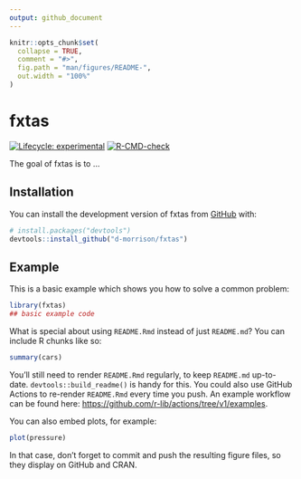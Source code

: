 ```yaml
---
output: github_document
---
```


<!-- README.md is generated from README.Rmd. Please edit that file -->

```r
knitr::opts_chunk$set(
  collapse = TRUE,
  comment = "#>",
  fig.path = "man/figures/README-",
  out.width = "100%"
)
```

# fxtas

<!-- badges: start -->
[![Lifecycle: experimental](https://img.shields.io/badge/lifecycle-experimental-orange.svg)](https://lifecycle.r-lib.org/articles/stages.html#experimental)
[![R-CMD-check](https://github.com/d-morrison/fxtas/actions/workflows/R-CMD-check.yaml/badge.svg)](https://github.com/d-morrison/fxtas/actions/workflows/R-CMD-check.yaml)
<!-- badges: end -->

The goal of fxtas is to ...

## Installation

You can install the development version of fxtas from [GitHub](https://github.com/) with:

``` r
# install.packages("devtools")
devtools::install_github("d-morrison/fxtas")
```

## Example

This is a basic example which shows you how to solve a common problem:

```r
library(fxtas)
## basic example code
```

What is special about using `README.Rmd` instead of just `README.md`? You can include R chunks like so:

```r
summary(cars)
```

You'll still need to render `README.Rmd` regularly, to keep `README.md` up-to-date. `devtools::build_readme()` is handy for this. You could also use GitHub Actions to re-render `README.Rmd` every time you push. An example workflow can be found here: <https://github.com/r-lib/actions/tree/v1/examples>.

You can also embed plots, for example:

```r
plot(pressure)
```

In that case, don't forget to commit and push the resulting figure files, so they display on GitHub and CRAN.

